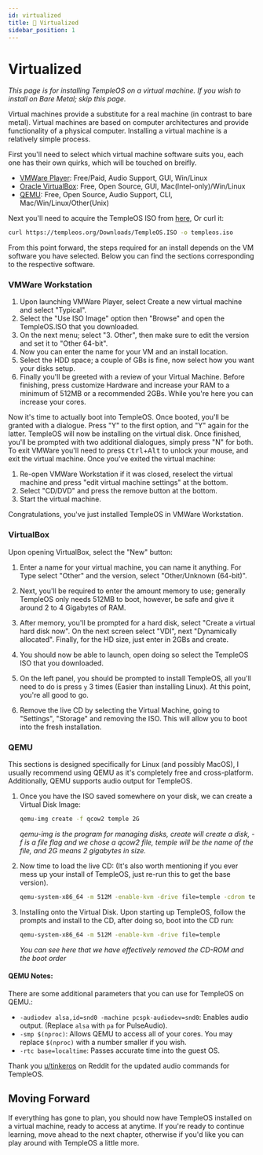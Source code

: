```yaml
---
id: virtualized
title: 👾 Virtualized
sidebar_position: 1
---
```


# Virtualized

_This page is for installing TempleOS on a virtual machine. If you wish to install on Bare Metal; skip this page._

Virtual machines provide a substitute for a real machine (in contrast to bare metal). Virtual machines are based on computer architectures and provide functionality of a physical computer. Installing a virtual machine is a relatively simple process.

First you'll need to select which virtual machine software suits you, each one has their own quirks, which will be touched on breifly.

- [VMWare Player](https://www.vmware.com/au/products/workstation-player.html): Free/Paid, Audio Support, GUI, Win/Linux
- [Oracle VirtualBox](https://www.virtualbox.org/): Free, Open Source, GUI, Mac(Intel-only)/Win/Linux
- [QEMU](https://www.google.com/search?client=firefox-b-d&q=QEMU): Free, Open Source, Audio Support, CLI, Mac/Win/Linux/Other(Unix)

Next you'll need to acquire the TempleOS ISO from [here](https://templeos.org/Downloads/TempleOS.ISO), Or curl it:

```sh
curl https://templeos.org/Downloads/TempleOS.ISO -o templeos.iso
```

From this point forward, the steps required for an install depends on the VM software you have selected. Below you can find the sections corresponding to the respective software.

### VMWare Workstation

<ol>
  <li>
    Upon launching VMWare Player, select Create a new virtual machine and select
    "Typical".
  </li>
  <li>
    Select the "Use ISO Image" option then "Browse" and open the TempleOS.ISO
    that you downloaded.
  </li>
  <li>
    On the next menu; select "3. Other", then make sure to edit the version and
    set it to "Other 64-bit".
  </li>
  <li>Now you can enter the name for your VM and an install location.</li>
  <li>
    Select the HDD space; a couple of GBs is fine, now select how you want your
    disks setup.
  </li>
  <li>
    Finally you'll be greeted with a review of your Virtual Machine. Before
    finishing, press customize Hardware and increase your RAM to a minimum of
    512MB or a recommended 2GBs. While you're here you can increase your cores.
  </li>
</ol>

Now it's time to actually boot into TempleOS. Once booted, you'll be granted with a dialogue. Press "Y" to the first option, and "Y" again for the latter. TempleOS will now be installing on the virtual disk. Once finished, you'll be prompted with two additional dialogues, simply press "N" for both. To exit VMWare you'll need to press <kbd>Ctrl</kbd>+<kbd>Alt</kbd> to unlock your mouse, and exit the virtual machine. Once you've exited the virtual machine:

<ol>
    <li>Re-open VMWare Workstation if it was closed, reselect the virtual machine and press "edit virtual machine settings" at the bottom.</li>
    <li>Select "CD/DVD" and press the remove button at the bottom.</li>
    <li>Start the virtual machine.</li>

</ol>

Congratulations, you've just installed TempleOS in VMWare Workstation.

### VirtualBox

Upon opening VirtualBox, select the "New" button:

1. Enter a name for your virtual machine, you can name it anything. For Type select "Other" and the version, select "Other/Unknown (64-bit)".

2. Next, you'll be required to enter the amount memory to use; generally TempleOS only needs 512MB to boot, however, be safe and give it around 2 to 4 Gigabytes of RAM.

3. After memory, you'll be prompted for a hard disk, select "Create a virtual hard disk now". On the next screen select "VDI", next "Dynamically allocated". Finally, for the HD size, just enter in 2GBs and create.

4. You should now be able to launch, open doing so select the TempleOS ISO that you downloaded.

5. On the left panel, you should be prompted to install TempleOS, all you'll need to do is press `y` 3 times (Easier than installing Linux). At this point, you're all good to go.

6. Remove the live CD by selecting the Virtual Machine, going to "Settings", "Storage" and removing the ISO. This will allow you to boot into the fresh installation.

### QEMU

This sections is designed specifically for Linux (and possibly MacOS), I usually recommend using QEMU as it's completely free and cross-platform. Additionally, QEMU supports audio output for TempleOS.

1. Once you have the ISO saved somewhere on your disk, we can create a Virtual Disk Image:

   ```bash
   qemu-img create -f qcow2 temple 2G
   ```

   <i>
     qemu-img is the program for managing disks, create will create a disk, -f
     is a file flag and we chose a qcow2 file, temple will be the name of the
     file, and 2G means 2 gigabytes in size.
   </i>

2. Now time to load the live CD: (It's also worth mentioning if you ever mess up your install of TempleOS, just re-run this to get the base version).

   ```sh
   qemu-system-x86_64 -m 512M -enable-kvm -drive file=temple -cdrom templeos.iso -boot order=d
   ```

3. Installing onto the Virtual Disk. Upon starting up TempleOS, follow the prompts and install to the CD, after doing so, boot into the CD run:
   ```sh
   qemu-system-x86_64 -m 512M -enable-kvm -drive file=temple
   ```
   <i>
     You can see here that we have effectively removed the CD-ROM and the boot
     order
   </i>

#### QEMU Notes:

There are some additional parameters that you can use for TempleOS on QEMU.:

- `-audiodev alsa,id=snd0 -machine pcspk-audiodev=snd0`: Enables audio output. (Replace `alsa` with `pa` for PulseAudio).
- `-smp $(nproc)`: Allows QEMU to access all of your cores. You may replace `$(nproc)` with a number smaller if you wish.
- `-rtc base=localtime`: Passes accurate time into the guest OS.

Thank you [u/tinkeros](https://www.reddit.com/r/TempleOS_Official/comments/xtg18h/comment/iqrrmg4/?utm_source=share&utm_medium=web2x&context=3) on Reddit for the updated audio commands for TempleOS.

## Moving Forward

If everything has gone to plan, you should now have TempleOS installed on a virtual machine, ready to access at anytime. If you're ready to continue learning, move ahead to the next chapter, otherwise if you'd like you can play around with TempleOS a little more.
